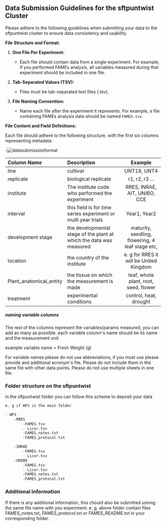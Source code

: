 ## Data Submission Guidelines for the sftpuntwist Cluster

Please adhere to the following guidelines when submitting your data to the sftpuntwist cluster to ensure data consistency and usability.

**File Structure and Format:**

1. **One File Per Experiment:**
    * Each file should contain data from a single experiment. For example, if you performed FAMEs analysis, all variables measured during that experiment should be included in one file.

2. **Tab-Separated Values (TSV):**
    * Files must be tab-separated text files (.tsv).

3. **File Naming Convention:**
    * Name each file after the experiment it represents. For example, a file containing FAMEs analysis data should be named `FAMES.tsv`.

**File Content and Field Definitions:**

Each file should adhere to the following structure, with the first six columns representing metadata:

-![datasubmissionformat](/datasubmissionformat.png)



| Column Name | Description | Example |
| :-------- | :------------  | :---------:| 
| line | cultivar | UNT18, UNT4 |
| replicate | biological replicate | r1, r2, r3 ... |
| institute | The institute code who performed the experiment | RRES, INRAE, AIT, UNIBO, CCE |
| interval | this field is for time series experiment or multi year trials | Year1, Year2 |
| development stage | the developmental stage of the plant at which the data was measured | maturity, seedling, flowering, 4 leaf stage etc, |
| location | the country of the institute | e. g for RRES it will be United Kingdom |
| Plant_anatomical_entity | the tissue on which the measurement is made | leaf, whole plant, root, seed, flower |
| treatment | experimental conditions | control, heat, drought |


##### naming variable columns
The rest of the columns represent the variables/params measured, you can add as many as possible.
each variable column's name should be its name and the measurement unit

example variable name =  Fresh Weight (g)

For variable names please do not use abbreviations, if you must use please provide and additional acronym's file.
Please do not include them in the same file with other data points.
Please do not use multiple sheets in one file.



### Folder structure on the sftpuntwist

in the sftpuntwist folder you can follow this scheme to deposit your data

```md
e. g if WP3 is the main folder

- WP3
    -RRES
        -FAMES.tsv
        - Licor.tsv
        -FAMES_notes.txt
        -FAMES_protocol.txt

    -INRAE
        -FAMES.tsv
        - Licor.tsv
    -UNIBO
        -FAMES.tsv
        - Licor.tsv
        -FAMES_notes.txt
        -FAMES_protocol.txt

```


### Additional information

If there is any additional information, this chould also be submitted usinng the same file name with you experiment.
e. g. above folder contain files FAMES_notes.txt, FAMES_protocol.txt or FAMES_README.txt in your corresponding folder.